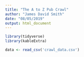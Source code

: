 ```yaml
---
title: "The A to Z Pub Crawl"
author: "James David Smith"
date: "08/05/2019"
output: html_document
---
```


```r
library(tidyverse)
library(kableExtra)
```

```r

data <- read_csv('crawl_data.csv')



```
